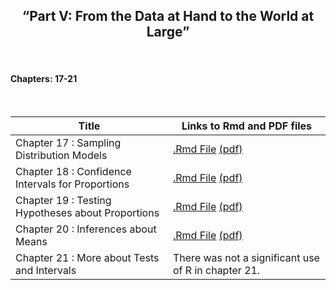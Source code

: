 <h2>
<center>
"Part V: From the Data at Hand to the World at Large"
</center>
</h2>


</br>
<h4><right>Chapters: 17-21</right></h4>
</br>

Title  | Links to Rmd and PDF files
------------- | -------------
Chapter 17 : Sampling Distribution Models | <a href='files/Chapter17.Rmd'>.Rmd File</a> <a href='files/Chapter17.pdf'>(pdf)</a>
Chapter 18 : Confidence Intervals for Proportions | <a href='files/Chapter18.Rmd'>.Rmd File</a> <a href='files/Chapter18.pdf'>(pdf)</a>
Chapter 19 : Testing Hypotheses about Proportions | <a href='files/Chapter19.Rmd'>.Rmd File</a> <a href='files/Chapter19.pdf'>(pdf)</a>
Chapter 20 : Inferences about Means | <a href='files/Chapter20.Rmd'>.Rmd File</a> <a href='files/Chapter20.pdf'>(pdf)</a>
Chapter 21 : More about Tests and Intervals | There was not a significant use of R in chapter 21.

